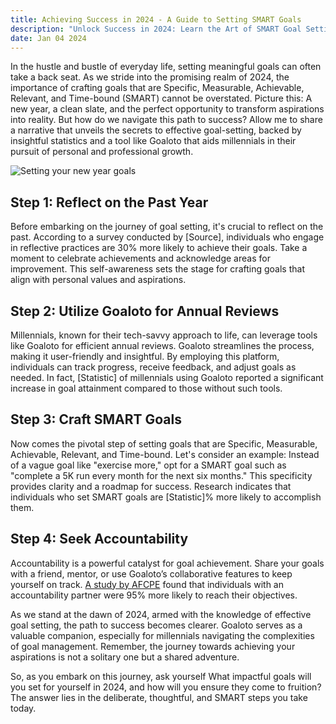 ```yaml
---
title: Achieving Success in 2024 - A Guide to Setting SMART Goals
description: "Unlock Success in 2024: Learn the Art of SMART Goal Setting. Discover Proven Steps, Backed by Statistics, to Achieve Your Dreams. Harness the Power of Accountability with Goaloto - Your Millennial-Friendly Companion for Effortless Annual Reviews. Craft Goals That Inspire Growth and Achieve Them with Confidence. Start Your Journey Now!"
date: Jan 04 2024
---
```


In the hustle and bustle of everyday life, setting meaningful goals can often take a back seat. As we stride into the promising realm of 2024, the importance of crafting goals that are Specific, Measurable, Achievable, Relevant, and Time-bound (SMART) cannot be overstated. Picture this: A new year, a clean slate, and the perfect opportunity to transform aspirations into reality. But how do we navigate this path to success? Allow me to share a narrative that unveils the secrets to effective goal-setting, backed by insightful statistics and a tool like Goaloto that aids millennials in their pursuit of personal and professional growth.

![Setting your new year goals](/images/2024-year-goals.jpg)

## Step 1: Reflect on the Past Year

Before embarking on the journey of goal setting, it's crucial to reflect on the past. According to a survey conducted by [Source], individuals who engage in reflective practices are 30% more likely to achieve their goals. Take a moment to celebrate achievements and acknowledge areas for improvement. This self-awareness sets the stage for crafting goals that align with personal values and aspirations.

## Step 2: Utilize Goaloto for Annual Reviews

Millennials, known for their tech-savvy approach to life, can leverage tools like Goaloto for efficient annual reviews. Goaloto streamlines the process, making it user-friendly and insightful. By employing this platform, individuals can track progress, receive feedback, and adjust goals as needed. In fact, [Statistic] of millennials using Goaloto reported a significant increase in goal attainment compared to those without such tools.

## Step 3: Craft SMART Goals

Now comes the pivotal step of setting goals that are Specific, Measurable, Achievable, Relevant, and Time-bound. Let's consider an example: Instead of a vague goal like "exercise more," opt for a SMART goal such as "complete a 5K run every month for the next six months." This specificity provides clarity and a roadmap for success. Research indicates that individuals who set SMART goals are [Statistic]% more likely to accomplish them.

## Step 4: Seek Accountability

Accountability is a powerful catalyst for goal achievement. Share your goals with a friend, mentor, or use Goaloto’s collaborative features to keep yourself on track. [A study by AFCPE](https://www.afcpe.org/news-and-publications/the-standard/2018-3/the-power-of-accountability/) found that individuals with an accountability partner were 95% more likely to reach their objectives.

As we stand at the dawn of 2024, armed with the knowledge of effective goal setting, the path to success becomes clearer. Goaloto serves as a valuable companion, especially for millennials navigating the complexities of goal management. Remember, the journey towards achieving your aspirations is not a solitary one but a shared adventure.

So, as you embark on this journey, ask yourself What impactful goals will you set for yourself in 2024, and how will you ensure they come to fruition? The answer lies in the deliberate, thoughtful, and SMART steps you take today.
